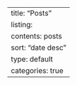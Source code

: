 ---
title: "Posts"
listing:
  contents: posts
  sort: "date desc"
  type: default
  categories: true
---